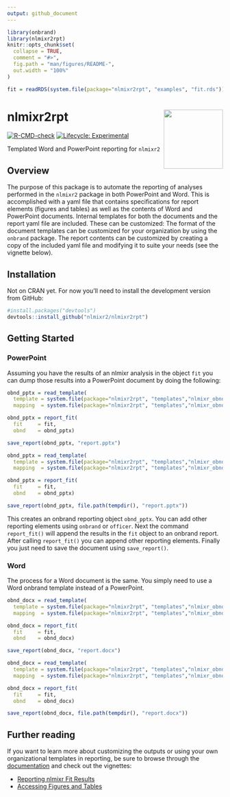 ```yaml
---
output: github_document
---
```


<!-- README.md is generated from README.Rmd. Please edit that file -->

```r
library(onbrand)
library(nlmixr2rpt)
knitr::opts_chunk$set(
  collapse = TRUE,
  comment = "#>",
  fig.path = "man/figures/README-",
  out.width = "100%"
)

fit = readRDS(system.file(package="nlmixr2rpt", "examples", "fit.rds"))
```

# nlmixr2rpt <img src="man/figures/nlmixr2rpt_hex.png" align="right" width="138.5" />

<!-- badges: start -->
[![R-CMD-check](https://github.com/nlmixr2/nlmixr2rpt/workflows/R-CMD-check/badge.svg)](https://github.com/nlmixr2/nlmixr2rpt/actions)
[![Lifecycle: Experimental](https://img.shields.io/badge/lifecycle-experimental-orange.svg)](https://lifecycle.r-lib.org/articles/stages.html)
<!---
[![CRAN checks](https://cranchecks.info/badges/summary/nlmixr2rpt)](https://cran.r-project.org/web/checks/check_results_nlmixr2rpt.html)
-->
<!-- badges: end -->

Templated Word and PowerPoint reporting for `nlmixr2`

## Overview

The purpose of this package is to automate the reporting of analyses performed in the `nlmixr2` package in both PowerPoint and Word. This is accomplished with a yaml file that contains specifications for report elements (figures and tables) as well as the contents of Word and PowerPoint documents. Internal templates for both the documents and the report yaml file are included. These can be customized: The format of the document templates can be customized for your organization by using the `onbrand` package. The report contents can be customized by creating a copy of the included yaml file and modifying it to suite your needs (see the vignette below). 

## Installation

Not on CRAN yet. For now you'll need to install the development version from GitHub:

```r
#install.packages("devtools") 
devtools::install_github("nlmixr2/nlmixr2rpt")
```

## Getting Started  

### PowerPoint

Assuming you have the results of an nlmixr analysis in the object `fit` you can dump those results into a PowerPoint document by doing the following: 


```r
obnd_pptx = read_template(
  template = system.file(package="nlmixr2rpt", "templates","nlmixr_obnd_template.pptx"),
  mapping  = system.file(package="nlmixr2rpt", "templates","nlmixr_obnd_template.yaml"))

obnd_pptx = report_fit(
  fit     = fit, 
  obnd    = obnd_pptx)

save_report(obnd_pptx, "report.pptx")
```

```r
obnd_pptx = read_template(
  template = system.file(package="nlmixr2rpt", "templates","nlmixr_obnd_template.pptx"),
  mapping  = system.file(package="nlmixr2rpt", "templates","nlmixr_obnd_template.yaml"))

obnd_pptx = report_fit(
  fit     = fit, 
  obnd    = obnd_pptx)

save_report(obnd_pptx, file.path(tempdir(), "report.pptx"))
```


This creates an onbrand reporting object `obnd_pptx`. You can add other reporting elements using `onbrand` or `officer`. Next the command `report_fit()` will append the results in the `fit` object to an onbrand report. After calling `report_fit()` you can append other reporting elements. Finally you just need to save the document using `save_report()`. 


### Word

The process for a Word document is the same. You simply need to use a Word onbrand template instead of a PowerPoint.

```r
obnd_docx = read_template(
  template = system.file(package="nlmixr2rpt", "templates","nlmixr_obnd_template.docx"),
  mapping  = system.file(package="nlmixr2rpt", "templates","nlmixr_obnd_template.yaml"))

obnd_docx = report_fit(
  fit     = fit, 
  obnd    = obnd_docx)

save_report(obnd_docx, "report.docx")
```

```r
obnd_docx = read_template(
  template = system.file(package="nlmixr2rpt", "templates","nlmixr_obnd_template.docx"),
  mapping  = system.file(package="nlmixr2rpt", "templates","nlmixr_obnd_template.yaml"))

obnd_docx = report_fit(
  fit     = fit, 
  obnd    = obnd_docx)

save_report(obnd_docx, file.path(tempdir(), "report.docx"))
```


## Further reading

If you want to learn more about customizing the outputs or using your own organizational templates in reporting, be sure to browse through the [documentation](https://nlmixr2.github.io/nlmixr2rpt/) and check out the vignettes:

* [Reporting nlmixr Fit Results](https://nlmixr2.github.io/nlmixr2rpt/articles/Reporting_nlmixr_Fit_Results.html)
* [Accessing Figures and Tables](https://nlmixr2.github.io/nlmixr2rpt/articles/Accessing_Figures_and_Tables.html)
